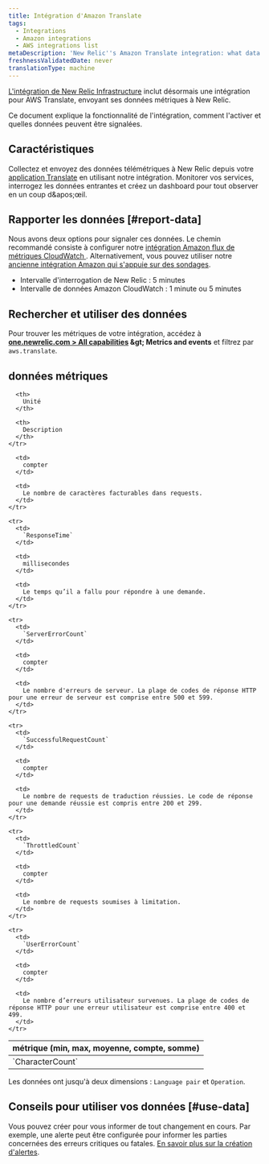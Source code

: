 ```yaml
---
title: Intégration d'Amazon Translate
tags:
  - Integrations
  - Amazon integrations
  - AWS integrations list
metaDescription: 'New Relic''s Amazon Translate integration: what data it reports, and how to enable it.'
freshnessValidatedDate: never
translationType: machine
---
```


[L'intégration de New Relic Infrastructure](/docs/infrastructure/introduction-infra-monitoring) inclut désormais une intégration pour AWS Translate, envoyant ses données métriques à New Relic.

Ce document explique la fonctionnalité de l'intégration, comment l'activer et quelles données peuvent être signalées.

## Caractéristiques

Collectez et envoyez des données télémétriques à New Relic depuis votre [application Translate](https://aws.amazon.com/translate/) en utilisant notre intégration. Monitorer vos services, interrogez les données entrantes et créez un dashboard pour tout observer en un coup d&amp;apos;œil.

## Rapporter les données [#report-data]

Nous avons deux options pour signaler ces données. Le chemin recommandé consiste à configurer notre [intégration Amazon flux de métriques CloudWatch ](/docs/infrastructure/amazon-integrations/connect/aws-metric-stream). Alternativement, vous pouvez utiliser notre [ancienne intégration Amazon qui s'appuie sur des sondages](/docs/infrastructure/infrastructure-integrations/cloud-integrations/configure-polling-frequency-data-collection-cloud-integrations).

* Intervalle d'interrogation de New Relic : 5 minutes
* Intervalle de données Amazon CloudWatch : 1 minute ou 5 minutes

## Rechercher et utiliser des données

Pour trouver les métriques de votre intégration, accédez à <DNT>**[one.newrelic.com &gt; All capabilities](https://one.newrelic.com/all-capabilities) &amp;gt; Metrics and events**</DNT> et filtrez par `aws.translate`.

## données métriques

<table>
  <thead>
    <tr>
      <th style={{ width: "200px" }}>
        métrique (min, max, moyenne, compte, somme)
      </th>

      <th>
        Unité
      </th>

      <th>
        Description
      </th>
    </tr>
  </thead>

  <tbody>
    <tr>
      <td>
        `CharacterCount`
      </td>

      <td>
        compter
      </td>

      <td>
        Le nombre de caractères facturables dans requests.
      </td>
    </tr>

    <tr>
      <td>
        `ResponseTime`
      </td>

      <td>
        millisecondes
      </td>

      <td>
        Le temps qu’il a fallu pour répondre à une demande.
      </td>
    </tr>

    <tr>
      <td>
        `ServerErrorCount`
      </td>

      <td>
        compter
      </td>

      <td>
        Le nombre d'erreurs de serveur. La plage de codes de réponse HTTP pour une erreur de serveur est comprise entre 500 et 599.
      </td>
    </tr>

    <tr>
      <td>
        `SuccessfulRequestCount`
      </td>

      <td>
        compter
      </td>

      <td>
        Le nombre de requests de traduction réussies. Le code de réponse pour une demande réussie est compris entre 200 et 299.
      </td>
    </tr>

    <tr>
      <td>
        `ThrottledCount`
      </td>

      <td>
        compter
      </td>

      <td>
        Le nombre de requests soumises à limitation.
      </td>
    </tr>

    <tr>
      <td>
        `UserErrorCount`
      </td>

      <td>
        compter
      </td>

      <td>
        Le nombre d’erreurs utilisateur survenues. La plage de codes de réponse HTTP pour une erreur utilisateur est comprise entre 400 et 499.
      </td>
    </tr>
  </tbody>
</table>

Les données ont jusqu'à deux dimensions : `Language pair` et `Operation`.

## Conseils pour utiliser vos données [#use-data]

Vous pouvez créer <InlinePopover type="alerts" />pour vous informer de tout changement en cours. Par exemple, une alerte peut être configurée pour informer les parties concernées des erreurs critiques ou fatales. [En savoir plus sur la création d'alertes](/docs/alerts-applied-intelligence/new-relic-alerts/learn-alerts/introduction-alerts).